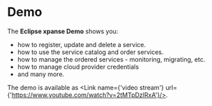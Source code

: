 
# Demo

The **Eclipse xpanse Demo** shows you:

-   how to register, update and delete a service.
-   how to use the service catalog and order services.
-   how to manage the ordered services - monitoring, migrating, etc.
-   how to manage cloud provider credentials
-   and many more.

The demo is available as <Link name={'video stream'} url={'https://www.youtube.com/watch?v=2tMTpDzlRxA'}/>.
